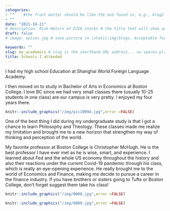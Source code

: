 ```yaml
---
categories:  
- ""    #the front matter should be like the one found in, e.g., blog2.md. It cannot be like the normal Rmd we used
- ""
date: "2021-10-21"
# description: Risk-Return of DJIA stocks # the title that will show up once someone gets to this page
draft: false
# image: spices.jpg # save picture in \static\img\blogs. Acceptable formats= jpg, jpeg, or png . Your iPhone pics wont work

keywords: ""
slug: my_academics # slug is the shorthand URL address... no spaces plz
title: Schools I attended
---
```

  
I had my high school Education at Shanghai World Foreign Language Academy.

I then moved on to study in Bachelor of Arts in Economics at Boston College. I love BC since we had very small classes there (usually 10-25 students in one class) are our campus is very pretty. I enjoyed my four years there.
```R
knitr::include_graphics("/img/pic10094.jpg",error =FALSE)
```

One of the best thing I did during my undergraduate study is that I got a chance to learn Philosophy and Theology. These classes made me realize my limitation and brought me to a new horizon that strengthen my way of thinking and perception of the world.

My favorite professor at Boston College is Christopher McHugh. He is the best professor I have ever met as he is wise, smart, and experience. I learned about Fed and the whole US economy throughout the history and also their reactions under the current Covid-19 pandemic through his class, which is really an eye-opening experience. He really brought me to the world of Economics and Finance, making me decide to pursue a career in the finance industry. If you have brothers or sisters going to Tufts or Boston College, don't forget suggest them take his class!
```R
knitr::include_graphics("/img/0008.jpg",error =FALSE)
```
```R
knitr::include_graphics("/img/0009.jpg",error =FALSE)
```


